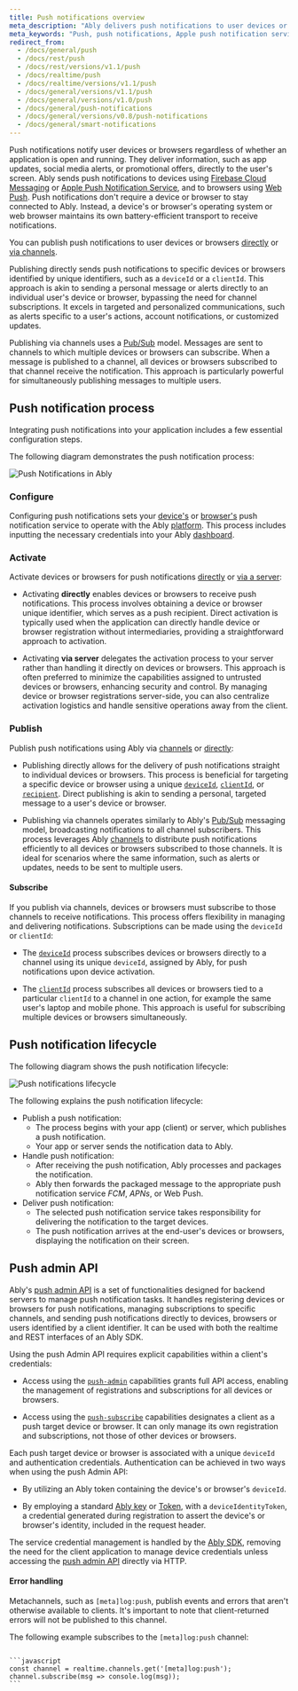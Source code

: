 ```yaml
---
title: Push notifications overview
meta_description: "Ably delivers push notifications to user devices or browsers."
meta_keywords: "Push, push notifications, Apple push notification service, Google Firebase cloud messaging service, APNs, FCM, Web Push"
redirect_from:
  - /docs/general/push
  - /docs/rest/push
  - /docs/rest/versions/v1.1/push
  - /docs/realtime/push
  - /docs/realtime/versions/v1.1/push
  - /docs/general/versions/v1.1/push
  - /docs/general/versions/v1.0/push
  - /docs/general/push-notifications
  - /docs/general/versions/v0.8/push-notifications
  - /docs/general/smart-notifications
---
```


Push notifications notify user devices or browsers regardless of whether an application is open and running. They deliver information, such as app updates, social media alerts, or promotional offers, directly to the user's screen. Ably sends push notifications to devices using [Firebase Cloud Messaging](https://firebase.google.com/docs/cloud-messaging) or [Apple Push Notification Service](https://developer.apple.com/notifications/), and to browsers using [Web Push](https://developer.mozilla.org/en-US/docs/Web/API/Push_API). Push notifications don't require a device or browser to stay connected to Ably. Instead, a device's or browser's operating system or web browser maintains its own battery-efficient transport to receive notifications.

You can publish push notifications to user devices or browsers [directly](/docs/push/publish/#direct-publishing) or [via channels](#via-channels).

Publishing directly sends push notifications to specific devices or browsers identified by unique identifiers, such as a `deviceId` or a `clientId`. This approach is akin to sending a personal message or alerts directly to an individual user's device or browser, bypassing the need for channel subscriptions. It excels in targeted and personalized communications, such as alerts specific to a user's actions, account notifications, or customized updates.

Publishing via channels uses a [Pub/Sub](/docs/channels/messages) model. Messages are sent to channels to which multiple devices or browsers can subscribe. When a message is published to a channel, all devices or browsers subscribed to that channel receive the notification. This approach is particularly powerful for simultaneously publishing messages to multiple users.

## Push notification process

Integrating push notifications into your application includes a few essential configuration steps.

The following diagram demonstrates the push notification process:

![Push Notifications in Ably](../../../images/content/diagrams/push-process-overview.png)

### Configure

Configuring push notifications sets your [device's](/docs/push/configure/device) or [browser's](/docs/push/configure/web) push notification service to operate with the Ably [platform](https://ably.com/docs/). This process includes inputting the necessary credentials into your Ably [dashboard](https://ably.com/accounts).

### Activate

Activate devices or browsers for push notifications [directly](/docs/push/configure/device#device) or [via a server](/docs/push/configure/device#server):

* Activating **directly** enables devices or browsers to receive push notifications. This process involves obtaining a device or browser unique identifier, which serves as a push recipient. Direct activation is typically used when the application can directly handle device or browser registration without intermediaries, providing a straightforward approach to activation.

* Activating **via server** delegates the activation process to your server rather than handling it directly on devices or browsers. This approach is often preferred to minimize the capabilities assigned to untrusted devices or browsers, enhancing security and control. By managing device or browser registrations server-side, you can also centralize activation logistics and handle sensitive operations away from the client.

### Publish

Publish push notifications using Ably via [channels](/docs/push/publish#channel-pub) or [directly](/docs/push/publish#direct-publishing):

* Publishing directly allows for the delivery of push notifications straight to individual devices or browsers. This process is beneficial for targeting a specific device or browser using a unique [`deviceId`](/docs/push/publish#device-id), [`clientId`](/docs/push/publish#client-id), or [`recipient`](#recipient). Direct publishing is akin to sending a personal, targeted message to a user's device or browser.

* Publishing via channels operates similarly to Ably's [Pub/Sub](/docs/channels/messages) messaging model, broadcasting notifications to all channel subscribers. This process leverages Ably [channels](/docs/channels) to distribute push notifications efficiently to all devices or browsers subscribed to those channels. It is ideal for scenarios where the same information, such as alerts or updates, needs to be sent to multiple users.

#### Subscribe

If you publish via channels, devices or browsers must subscribe to those channels to receive notifications. This process offers flexibility in managing and delivering notifications. Subscriptions can be made using the `deviceId` or `clientId`:

* The [`deviceId`](/docs/push/publish#sub-deviceID) process subscribes devices or browsers directly to a channel using its unique `deviceId`, assigned by Ably, for push notifications upon device activation.

* The [`clientId`](/docs/push/publish#sub-clientID) process subscribes all devices or browsers tied to a particular `clientId` to a channel in one action, for example the same user's laptop and mobile phone. This approach is useful for subscribing multiple devices or browsers simultaneously.

## Push notification lifecycle <a id="lifecycle"/>

The following diagram shows the push notification lifecycle:

![Push notifications lifecycle](../../../images/content/diagrams/push-lifecycle.png)

The following explains the push notification lifecycle:

* Publish a push notification:
  * The process begins with your app (client) or server, which publishes a push notification.
  * Your app or server sends the notification data to Ably.
* Handle push notification:
  * After receiving the push notification, Ably processes and packages the notification.
  * Ably then forwards the packaged message to the appropriate push notification service *FCM*, *APNs*, or Web Push.
* Deliver push notification:
  * The selected push notification service takes responsibility for delivering the notification to the target devices.
  * The push notification arrives at the end-user's devices or browsers, displaying the notification on their screen.

## Push admin API <a id="push-admin"/>

Ably's [push admin API](/docs/api/realtime-sdk/push-admin) is a set of functionalities designed for backend servers to manage push notification tasks. It handles registering devices or browsers for push notifications, managing subscriptions to specific channels, and sending push notifications directly to devices, browsers or users identified by a client identifier. It can be used with both the realtime and REST interfaces of an Ably SDK.

Using the push Admin API requires explicit capabilities within a client's credentials:

* Access using the [`push-admin`](/docs/api/realtime-sdk/push-admin#methods) capabilities grants full API access, enabling the management of registrations and subscriptions for all devices or browsers.

* Access using the [`push-subscribe`](/docs/api/realtime-sdk/push-admin#methods) capabilities designates a client as a push target device or browser. It can only manage its own registration and subscriptions, not those of other devices or browsers.

Each push target device or browser is associated with a unique `deviceId` and authentication credentials. Authentication can be achieved in two ways when using the push Admin API:

* By utilizing an Ably token containing the device's or browser's `deviceId`.

* By employing a standard [Ably key](/docs/auth/basic) or [Token](/docs/auth/token), with a `deviceIdentityToken`, a credential generated during registration to assert the device's or browser's identity, included in the request header.

The service credential management is handled by the [Ably SDK](https://ably.com/docs/sdks), removing the need for the client application to manage device credentials unless accessing the [push admin API](/docs/api/realtime-sdk/push-admin) directly via HTTP.

#### Error handling <a id="Error"/>

Metachannels, such as `[meta]log:push`, publish events and errors that aren't otherwise available to clients. It's important to note that client-returned errors will not be published to this channel.

The following example subscribes to the `[meta]log:push` channel:

<Code>
```javascript
const channel = realtime.channels.get('[meta]log:push');
channel.subscribe(msg => console.log(msg));
```
</Code>
